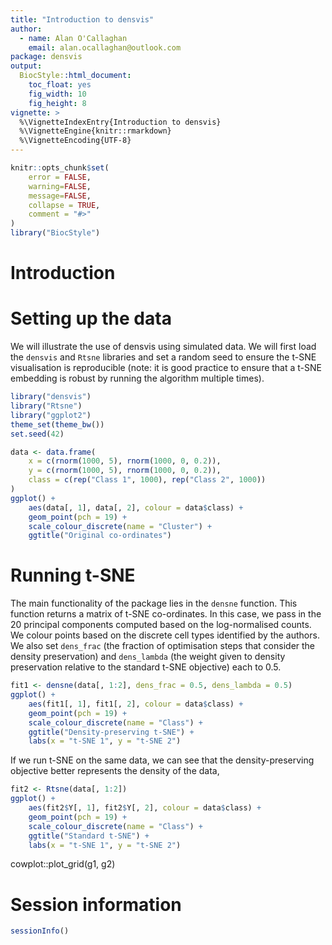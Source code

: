 ```yaml
---
title: "Introduction to densvis"
author:
  - name: Alan O'Callaghan
    email: alan.ocallaghan@outlook.com
package: densvis
output:
  BiocStyle::html_document:
    toc_float: yes
    fig_width: 10
    fig_height: 8
vignette: >
  %\VignetteIndexEntry{Introduction to densvis}
  %\VignetteEngine{knitr::rmarkdown}
  %\VignetteEncoding{UTF-8}
---
```


```r
knitr::opts_chunk$set(
    error = FALSE,
    warning=FALSE,
    message=FALSE,
    collapse = TRUE,
    comment = "#>"
)
library("BiocStyle")
```


# Introduction

# Setting up the data

We will illustrate the use of densvis
using simulated data.
We will first load the `densvis` and `Rtsne` libraries 
and set a random seed to ensure the t-SNE visualisation is reproducible
(note: it is good practice to ensure that a t-SNE embedding is robust
by running the algorithm multiple times).


```r
library("densvis")
library("Rtsne")
library("ggplot2")
theme_set(theme_bw())
set.seed(42)
```

```r
data <- data.frame(
    x = c(rnorm(1000, 5), rnorm(1000, 0, 0.2)),
    y = c(rnorm(1000, 5), rnorm(1000, 0, 0.2)),
    class = c(rep("Class 1", 1000), rep("Class 2", 1000))
)
ggplot() +
    aes(data[, 1], data[, 2], colour = data$class) +
    geom_point(pch = 19) +
    scale_colour_discrete(name = "Cluster") +
    ggtitle("Original co-ordinates")
```

# Running t-SNE

The main functionality of the package lies in the `densne`
function. This function returns a matrix of t-SNE co-ordinates. In this case,
we pass in the 20 principal components computed based on the 
log-normalised counts. We colour points based on the discrete 
cell types identified by the authors.
We also set `dens_frac` (the fraction of optimisation steps that consider
the density preservation) and `dens_lambda` (the weight given to density
preservation relative to the standard t-SNE objective) each to 0.5.

```r
fit1 <- densne(data[, 1:2], dens_frac = 0.5, dens_lambda = 0.5)
ggplot() +
    aes(fit1[, 1], fit1[, 2], colour = data$class) +
    geom_point(pch = 19) +
    scale_colour_discrete(name = "Class") +
    ggtitle("Density-preserving t-SNE") +
    labs(x = "t-SNE 1", y = "t-SNE 2")
```

If we run t-SNE on the same data, we can see that the density-preserving
objective better represents the density of the data, 

```r
fit2 <- Rtsne(data[, 1:2])
ggplot() +
    aes(fit2$Y[, 1], fit2$Y[, 2], colour = data$class) +
    geom_point(pch = 19) +
    scale_colour_discrete(name = "Class") +
    ggtitle("Standard t-SNE") +
    labs(x = "t-SNE 1", y = "t-SNE 2")
```

cowplot::plot_grid(g1, g2)


# Session information {.unnumbered}

```r
sessionInfo()
```
